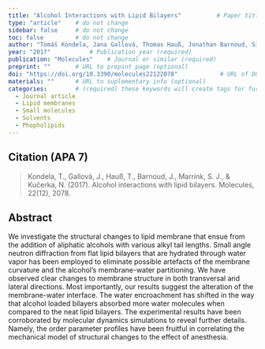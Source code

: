 ```yaml
---
title: "Alcohol Interactions with Lipid Bilayers"          # Paper title (required)
type: "article"    # do not change
sidebar: false     # do not change
toc: false         # do not change
author: "Tomáš Kondela, Jana Gallová, Thomas Hauß, Jonathan Barnoud, Siewert-J. Marrink and Norbert Kučerka"         # Paper authors (required)
year: "2017"           # Publication year (required)
publication: "Molecules"    # Journal or similar (required)
preprint: ""       # URL to prepint page (optional)  
doi: "https://doi.org/10.3390/molecules22122078"            # URL of DOI (required)  
materials: ""      # URL to suplementary info (optional)
categories:        # (required) these keywords will create tags for further filtering. 
  - Journal article
  - Lipid membranes
  - Small molecules
  - Solvents
  - Phopholipids
---
```


<!-- 
The info below is just an example. 

Both fields are required and they have to be replaced with the respective info for each paper. 

Please notice the `> ` symbol before the citation, it gives it additional styling.  
-->

## Citation (APA 7)      

> Kondela, T., Gallová, J., Hauß, T., Barnoud, J., Marrink, S. J., & Kučerka, N. (2017). Alcohol interactions with lipid bilayers. Molecules, 22(12), 2078.

## Abstract

We investigate the structural changes to lipid membrane that ensue from the addition of aliphatic alcohols with various alkyl tail lengths. Small angle neutron diffraction from flat lipid bilayers that are hydrated through water vapor has been employed to eliminate possible artefacts of the membrane curvature and the alcohol’s membrane-water partitioning. We have observed clear changes to membrane structure in both transversal and lateral directions. Most importantly, our results suggest the alteration of the membrane-water interface. The water encroachment has shifted in the way that alcohol loaded bilayers absorbed more water molecules when compared to the neat lipid bilayers. The experimental results have been corroborated by molecular dynamics simulations to reveal further details. Namely, the order parameter profiles have been fruitful in correlating the mechanical model of structural changes to the effect of anesthesia.